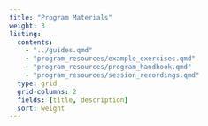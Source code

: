 ```yaml
---
title: "Program Materials"
weight: 3
listing:
  contents: 
    - "../guides.qmd"
    - "program_resources/example_exercises.qmd"
    - "program_resources/program_handbook.qmd"
    - "program_resources/session_recordings.qmd"
  type: grid
  grid-columns: 2
  fields: [title, description]
  sort: weight
---
```

